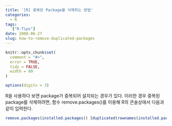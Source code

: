 ```yaml
---
title: '[R] 중복된 Package를 삭제하는 방법'
categories:
  - R
tags:
   ["R-Tips"] 
date: 2008-06-27
slug: how-to-remove-duplicated-packages
---
```


```r
knitr::opts_chunk$set(
  comment = "#>",
  error = TRUE,
  tidy = FALSE,
  width = 60
)

options(digits = 3)
```

R을 사용하다 보면 package가 중복되어 설치되는 경우가 있다. 이러한 경우 중복된 package를 삭제하려면, 함수 remove.packages()를 이용해 R의 콘솔상에서 다음과 같이 입력한다.

```r
remove.packages(installed.packages() [duplicated(rownames(installed.packages())), 1], lib=.libPaths()[.libPaths() != .Library])
```
